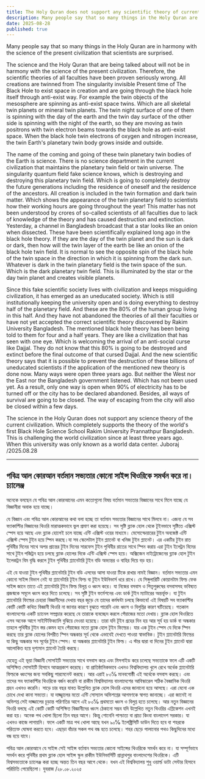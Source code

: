 ```yaml
---
title: The Holy Quran does not support any scientific theory of current civilization. Challenge
description: Many people say that so many things in the Holy Quran are in harmony with the science of the present civilization that scientists are surprised.
date: 2025-08-28
published: true
---
```


Many people say that so many things in the Holy Quran are in harmony with the science of the present civilization that scientists are surprised.

The science and the Holy Quran that are being talked about will not be in harmony with the science of the present civilization. Therefore, the scientific theories of all faculties have been proven seriously wrong. All creations are twinned from The singularity invisible Present time of The Black Hole to exist space in creation and are going through the black hole itself through anti-exist way. For example the twin objects of the mesosphere are spinning as anti-exist space twins. Which are all skeletal twin planets or mineral twin planets. The twin night surface of one of them is spinning with the day of the earth and the twin day surface of the other side is spinning with the night of the earth, so they are moving as twin positrons with twin electron beams  towards the black hole as anti-exist space. When the black hole twin electrons of oxygen and nitrogen increase, the twin Earth's planetary twin body grows inside and outside.

The name of the coming and going of these twin planetary twin bodies of the Earth is science. There is no science department in the current civilization that maintains the planetary twin field or twin universe. The singularity quantum field fake science knows, which is destroying and destroying this planetary twin field. Which is going to completely destroy the future generations including the residence of oneself and the residence of the ancestors. All creation is included in the twin formation and dark twin matter. Which shows the appearance of the twin planetary field to scientists how their working hours are going throughout the year! This matter has not been understood by crores of so-called scientists of all faculties due to lack of knowledge of the theory and has caused destruction and extinction. Yesterday, a channel in Bangladesh broadcast that a star looks like an onion when dissected. These have been scientifically explained long ago in the black hole theory. If they are the day of the twin planet and the sun is dark or dark, then how will the twin layer of the earth be like an onion of the black hole twin field. It is normal to see the opposite spin of the black hole of the twin space in the direction in which it is spinning from the dark sun. Whatever is dark in the twin planetary field is the twin space of the sun. Which is the dark planetary twin field. This is illuminated by the star or the day twin planet and creates visible planets.

Since this fake scientific society lives with civilization and keeps misguiding civilization, it has emerged as an uneducated society. Which is still institutionally keeping the university open and is doing everything to destroy half of the planetary field. And these are the 80% of the human group living in this half. And they have not abandoned the theories of all their faculties or have not yet accepted the correct scientific theory discovered by Rakim University Bangladesh. The mentioned black hole theory has been being told to them for four and a half years. They are like a civilization that has seen with one eye. Which is welcoming the arrival of an anti-social curse like Dajjal. They do not know that this 80% is going to be destroyed and extinct before the final outcome of that cursed Dajjal. And the new scientific theory says that it is possible to prevent the destruction of these billions of uneducated scientists if the application of the mentioned new theory is done now. Many ways were open three years ago. But neither the West nor the East nor the Bangladesh government listened. Which has not been used yet. As a result, only one way is open when 90℅ of electricity has to be turned off or the city has to be declared abandoned. Besides, all ways of survival are going to be closed. The way of escaping from the city will also be closed within a few days.

The science in the Holy Quran does not support any science theory of the current civilization. Which completely supports the theory of the world's first Black Hole Science School Rakim University Prannathpur Bangladesh. This is challenging the world civilization since at least three years ago. When this university was only known as a world data center.
Juboraj /2025.08.28

---

## পবিত্র আল কোরআন বর্তমান সভ‍্যতার কোনো সাইন্স থিওরিকে সমর্থন করে না। চ‍্যালেঞ্জ 

 অনেকে বলছেন যে পবিত্র আল কোরআনের এমন কতোগূলো বিষয় বর্তমান সভ‍্যতার বিজ্ঞানের সাথে মিলে যাচ্ছে যে বিজ্ঞানীরা অবাক হয়ে যাচ্ছে।

যে বিজ্ঞান এবং পবিত্র আল কোরআনের কথা বলা হচ্ছে তা বর্তমান সভ‍্যতার বিজ্ঞানের সাথে মিলবে না। এজন‍্য যে সব ফ‍্যাকাল্টির বিজ্ঞানের থিওরি মারাত্মকভাবে ভুল প্রমাণ করা হয়েছে। সব সৃষ্টি ব্ল‍্যাক হোল থেকে টূইনভাবে সৃষ্টিতে এক্সিস্ট স্পেস হয়ে আছে এবং ব্ল‍্যাক হোলেই চলে যাচ্ছে এন্টি এক্সিস্ট ওয়ের মাধ‍্যমে। মেসোস্ফেয়ারের টুইন অবজেক্ট এন্টি এক্সিস্ট স্পেস টুইন হয়ে  স্পিন করছে।যা সব স্কেলেটাল টুইন প্ল‍্যানেট বা খনিজ টুইন প্ল‍্যানেট। এর একটির টুইন  রাত পৃথিবীর দিনের সাথে অপর প্রান্তের টুইন দিনের সারফেস  টুইন পৃথিবীর রাতের সাথে স্পিন করায় এরা টুইন ইলেট্রন বিমের সাথে টুইন পজিট্রন হয়ে চলছে ব্ল‍্যাক হোলের দিকে এন্টি এক্সিস্ট স্পেস হয়ে।  অক্সিজেন নাইট্রোজেনের ব্ল‍্যাক হোল টুইন ইলেকট্রন বিম বৃদ্ধি করলে টুইন পৃথিবীর প্ল‍্যানেটারি টুইন বডি অভ‍্যন্তর ও বাহির দিয়ে বড় হয়। 

এই যে যাওয়া টুইন পৃথিবীর প্ল‍্যানেটারি টুইন  বডি এসবের আসা যাওয়া টিকে রাখার  নামই বিজ্ঞান। বর্তমান সভ‍্যতার এমন কোনো সাইন্স বিভাগ নেই যা প্ল‍্যানেটারি টূইন ফিল্ড বা টুইন ইউনিভার্স ধরে রাখে। যে সিঙ্গুলারিটি কোয়ানটাম ফিল্ড ফেক সাইন্স জানে তাতে এই প্ল‍্যানেটারি টুইন ফিল্ড বিলূপ্ত ও ধ্বংস করে। যা নিজের বসবাস ও পিতৃপুরুষের বসবাসসহ ভবিষ‍্যত প্রজন্মকে সমূলে ধ্বংস করে দিতে চলেছে। সব সৃষ্টি টুইন ফর্মেশনের এবং ডার্ক টুইন ম‍্যাটারের অন্তর্ভূক্ত। যা টুইন প্ল‍্যানেটারি ফিল্ডের চেহারা বিজ্ঞানীদের দেখায় বছর জুড়ে যে তাদের কর্মঘন্টা চলছে কিভাবে! এই বিষয়টি সব ফ‍্যাকাল্টির কোটি কোটি কথিত বিজ্ঞানী থিওরি না জানার কারণে বুঝতে পারেনি এবং ধ্বংস ও বিলুপ্তির কারণ ঘটিয়েছে। গতকাল বাংলাদেশের একটি চ‍্যানেল সম্প্রচার করেছে যে তারাকে ব‍্যবচ্ছেদ করলে পেঁয়াজের মতো দেখায়। ব্ল‍্যাক হোল থিওরিতে এসব অনেক আগে সাইন্টিফিক‍্যালি বুঝিয়ে দেওয়া হয়েছে। তারা যদি টূইন গ্রহের দিন হয় আর সূর্য হয় ডার্ক বা অন্ধকার তাহলে পৃথিবীর টুইন স্তর কেমন হবে পেঁয়াজের মতো ব্ল‍্যাক হোল টূইন ফিল্ডের। যার এক টুইন  স্পেস যে দিকে স্পিন করছে তার ব্ল‍্যাক হোলের বিপরীত স্পিন অন্ধকার সূর্য থেকে এভাবেই দেখতে  পাওয়া স্বাভাবিক। টুইন প্ল‍্যানেটারি ফিল্ডের যা কিছু অন্ধকার সব সূর্যের টুইন স্পেস। যা অন্ধকার প্ল‍্যানেটারি টুইন ফিল্ড। এ স্টার দ্বারা বা দিনের টুইন প্ল‍্যানেট দ্বারা আলোকিত হয়ে দৃশ‍্যমান প্ল‍্যানেট তৈরি করছে। 

যেহেতু এই ভূয়া বিজ্ঞানী সোসাইটি সভ‍্যতার সাথে বসবাস করে এবং মিসগাইড করে চলেছে সভ‍্যতাকে ফলে এটি একটি অশিক্ষিত সোসাইটি হিসাবে আত্মপ্রকাশ করেছে। যা প্রাতিষ্ঠানিকভাবে এখনও বিশ্ববিদ্যালয় খুলে রেখে অর্ধেক প্ল‍্যানেটারি ফিল্ডকে ধ্বংসের জন‍্য সবকিছু পারমেনেন্ট করছে। আর এরাই ৮০℅ মানবগোষ্ঠী এই  অর্ধেকে বসবাস করছে। এবং  তাদের সব ফ‍্যাকাল্টির থিওরিকে বর্জন করেনি বা রাকীম বিশ্ববিদ্যালয় বাংলাদেশের আবিস্কারেল সঠিক বৈজ্ঞানিক থিওরি গ্রহন এখনও করেনি। সাড়ে চার বছর যাবত উল্লেখিত ব্ল‍্যাক হোল থিওরি এদের জানানো হয়ে আসছে। এরা যেনো এক চোখে দেখা কানা সভ‍্যতা। যা দাজ্জ্বালের মতো এন্টি সোস‍্যাল অভিশপ্তের আগমণকে স্বাগত জানাচ্ছে। এরা জানেই না অভিশপ্ত সেই দাজ্জালের চূড়ান্ত পরিণতির আগে এই ৮০℅ প্রথমতো ধ্বংস  ও বিলুপ্ত হতে চলেছে। আর নতুন বিজ্ঞানের থিওরি বলছে  এই কোটি কোটি অশিক্ষিত বিজ্ঞানীদের ধ্বংস ঠেকানো সম্ভব যদি উল্লেখিত নতুন থিওরির এপ্লিকেশন এখনই করা হয়। অনেক পথ খোলা ছিলো তিন বছর আগে। কিন্তু শোনেনি পাশ্চাত্য বা প্রাচ‍্য কিংবা বাংলাদেশ সরকার। যা এখনও কাজে লাগায়নি। ফলে একটি মাত্র পথ খোলা আছে যখন ৯০℅ ইলেক্ট্রিসিটি ডাউন দিতে হবে বা শহরকে পরিত‍্যক্ত ঘোষনা করতে হবে। এছাড়া বাঁচার সকল পথ বন্ধ হতে চলেছে। শহর ছেড়ে পালানোর পথও কিছুদিনের মধ‍্যে বন্ধ হয়ে যাবে। 

পবিত্র আল কোরআনে যে সাইন্স সেই সাইন্স  বর্তমান সভ‍্যতার কোনো সাইন্সের থিওরিকে সমর্থন করে না। যা সম্পূর্ণভাবে সমর্থন করে পৃথিবীর প্রথম ব্ল‍্যাক হোল সাইন্স স্কুল  রাকীম ইউনিভার্সিটি প্রান্নাথপুর বাংলাদেশের থিওরিকে। এটি বিশ্বসভ‍্যতাকে চ‍্যালেঞ্জ করা হচ্ছে অন্তত তিন বছর আগে থেকে। যখন এই বিশ্ববিদ্যালয় শুধু ওয়ার্ল্ড ডাটা সেন্টার হিসাবে পরিচিতি পেয়েছিলো। 
যুবরাজ /২৮.০৮.২০২৫
